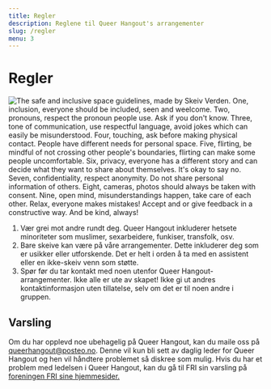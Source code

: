 ```yaml
---
title: Regler
description: Reglene til Queer Hangout's arrangementer
slug: /regler
menu: 3
---
```


# Regler
  
![The safe and inclusive space guidelines, made by Skeiv Verden. One, inclusion, everyone should be included, seen and weelcome. Two, pronouns, respect the pronoun people use. Ask if you don't know. Three, tone of communication, use respectful language, avoid jokes which can easily be misunderstood. Four, touching, ask before making physical contact. People have different needs for personal space. Five, flirting, be mindful of not crossing other people's boundaries, flirting can make some people uncomfortable. Six, privacy, everyone has a different story and can decide what they want to share about themselves. It's okay to say no. Seven, confidentiality, respect anonymity. Do not share personal information of others. Eight, cameras, photos should always be taken with consent. Nine, open mind, misunderstandings happen, take care of each other. Relax, everyone makes mistakes! Accept and or give feedback in a constructive way. And be kind, always!](../images/safespage.jpg "Brukt med tillatelse fra Skeiv Verden")
   
1. Vær grei mot andre rundt deg. Queer Hangout inkluderer hetsete minoriteter som muslimer, sexarbeidere, funkiser, transfolk, osv.
2. Bare skeive kan være på våre arrangementer. Dette inkluderer deg som er usikker eller utforskende. Det er helt i orden å ta med en assistent eller en ikke-skeiv venn som støtte.
3. Spør før du tar kontakt med noen utenfor Queer Hangout-arrangementer. Ikke alle er ute av skapet! Ikke gi ut andres kontaktinformasjon uten tillatelse, selv om det er til noen andre i gruppen.

## Varsling  
Om du har opplevd noe ubehagelig på Queer Hangout, kan du maile oss på [queerhangout@posteo.no](mailto:queerhangout@posteo.no). Denne vil kun bli sett av daglig leder for Queer Hangout og hen vil håndtere problemet så diskree som mulig. Hvis du har et problem med ledelsen i Queer Hangout, kan du gå til FRI sin varsling på <a href="https://www.foreningenfri.no/varsling-2" rel="nofollow" target="_blank">foreningen FRI sine hjemmesider.</a>


